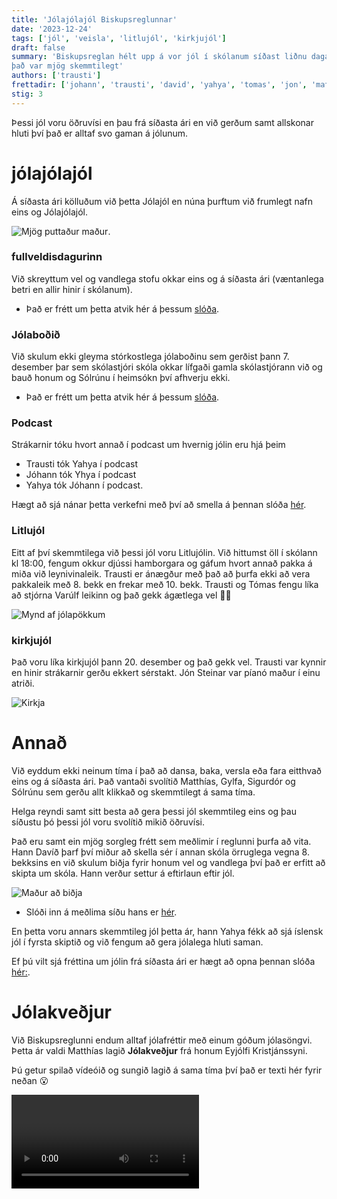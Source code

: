 ```yaml
---
title: 'Jólajólajól Biskupsreglunnar'
date: '2023-12-24'
tags: ['jól', 'veisla', 'litlujól', 'kirkjujól']
draft: false
summary: 'Biskupsreglan hélt upp á vor jól í skólanum síðast liðnu daga og 
það var mjög skemmtilegt'
authors: ['trausti']
frettadir: ['johann', 'trausti', 'david', 'yahya', 'tomas', 'jon', 'matthias', 'gylfi', 'sigurdor', 'solrun']
stig: 3
---
```



Þessi jól voru öðruvísi en þau frá síðasta ári en við gerðum samt allskonar hluti því það er alltaf svo gaman á jólunum.


<TOCInline toc={props.toc} asDisclosure />


# jólajólajól


Á síðasta ári kölluðum við þetta Jólajól en núna þurftum við frumlegt nafn eins og Jólajólajól.


![Mjög puttaður maður](/static/images/faerslur/annad/puttadur-madur.jpg).


### fullveldisdagurinn

Við skreyttum vel og vandlega stofu okkar eins og á síðasta ári (væntanlega betri en allir hinir í skólanum).


- Það er frétt um þetta atvik hér á þessum [slóða](/frettir/fullveldisdagurinn).


### Jólaboðið

Við skulum ekki gleyma stórkostlega jólaboðinu sem gerðist þann 7. desember þar sem skólastjóri skóla okkar lífgaði gamla
skólastjórann við og bauð honum og Sólrúnu í heimsókn því afhverju ekki.

- Það er frétt um þetta atvik hér á þessum [slóða](/frettir/jolabod).


### Podcast

Strákarnir tóku hvort annað í podcast um hvernig jólin eru hjá þeim

- Trausti tók Yahya í podcast
- Jóhann tók Yhya í podcast
- Yahya tók Jóhann í podcast.

Hægt að sjá nánar þetta verkefni með því að smella á þennan slóða [hér](/verkefni/Podcast).


### Litlujól

Eitt af því skemmtilega við þessi jól voru Litlujólin. Við hittumst öll í skólann kl 18:00, fengum okkur djússi hamborgara og gáfum
hvort annað pakka á miða við leynivinaleik. Trausti er ánægður með það að þurfa ekki að vera pakkaleik með 8. bekk en frekar með 10. bekk.
Trausti og Tómas fengu líka að stjórna Varúlf leikinn og það gekk ágætlega vel 🤷‍♂️


![Mynd af jólapökkum](/static/images/faerslur/annad/jólapakkar.jpg)


### kirkjujól

Það voru líka kirkjujól þann 20. desember og það gekk vel. Trausti var kynnir en hinir strákarnir gerðu ekkert sérstakt.
Jón Steinar var píanó maður í einu atriði.


![Kirkja](/static/images/faerslur/annad/kirkja.jpeg)


# Annað 

Við eyddum ekki neinum tíma í það að dansa, baka, versla eða fara eitthvað eins og á síðasta ári.
Það vantaði svolítið Matthías, Gylfa, Sigurdór og Sólrúnu sem gerðu allt klikkað og skemmtilegt á sama tíma.


Helga reyndi samt sitt besta að gera þessi jól skemmtileg eins og þau síðustu þó þessi jól voru svolítið mikið öðruvísi. 


Það eru samt ein mjög sorgleg frétt sem meðlimir í reglunni þurfa að vita. Hann Davíð þarf því miður að skella sér í annan skóla 
örruglega vegna 8. bekksins en við skulum biðja fyrir honum vel og vandlega því það er erfitt að skipta um skóla.
Hann verður settur á eftirlaun eftir jól.


![Maður að biðja](/static/images/faerslur/annad/jola-madur-bidja.jpg)


- Slóði inn á meðlima síðu hans er [hér](/medlimir/david).


En þetta voru annars skemmtileg jól þetta ár, hann Yahya fékk að sjá íslensk jól í fyrsta skiptið og við fengum að gera jólalega hluti saman.


Ef þú vilt sjá fréttina um jólin frá síðasta ári er hægt að opna þennan slóða [hér:](/frettir/jolajol).


# Jólakveðjur

Við Biskupsreglunni endum alltaf jólafréttir með einum góðum jólasöngvi. 
Þetta ár valdi Matthías lagið **Jólakveðjur** frá honum Eyjólfi Kristjánssyni.


Þú getur spilað vídeóið og sungið lagið á sama tíma því það er texti hér fyrir neðan 😮


<Video id="6VrSSu0HctM" />


Það er' að koma jól,     
menn syngja heims um ból,     
í staðinn fyrir sól,     
andar hrímu frá mér beint til þín  


Ég veit ei hvar þú ert,     
en finnst samt mikils vert,     
að geta strengi snert,     
hér í hjarta er vetrarsól hlý.


Gott er til þess að vita
að skammdegið hitar
ein ósk sem fylgir þér   
seint á skammdegiskvöldum
á ljósvakans öldum frá mér  


Friður sé með þér og fögnuður jafnan um jólin,  
til þess að létt' af þér áhyggjum sorgum og sút.   
Bægja burt svartsýn' og boða þér bjartsýn' um jólin,    
gæfan þér fylgi um jólin og árið allt út.    


Í dagsins ys og þys,       
menn hugs' um glaum og glys,       
en fara kannsk' á mis,       
við þann frið sem í jólunum býr.   


Ég veit ei hvar þú ert, 
en finnst samt mikils vert, 
að geta strengi snert, 
hér í hjarta er vetrarsól hlý.   


oft er vinátta eiga
og treysta því mega
af því hver dagur nýr   
lýsir fögnuðu barna sem
hátíðar stjarna svo skýr   


Friður sé með þér og fögnuður jafnan um jólin,  
til þess að létt' af þér áhyggjum sorgum og sút.   
Bægja burt svartsýn' og boða þér bjartsýn' um jólin,    
gæfan þér fylgi um jólin og árið allt út. 


Friður sé með þér og fögnuður árið á enda
Hugheilar óskir þið losið í sorgir og sút.   
Með þessu vil ég þér hátíðarkveðjurnar senda.
gæfan þér fylgi um jólin og árið allt út.


Friður sé með þér og fögnuður jafnan um jólin,  
til þess að létt' af þér áhyggjum sorgum og sút.   
Bægja burt svartsýn' og boða þér bjartsýn' um jólin,    
gæfan þér fylgi um jólin og árið allt út.


Gleðileg jól,   
gleðileg jól,   
farsælt nýtt ár.   


